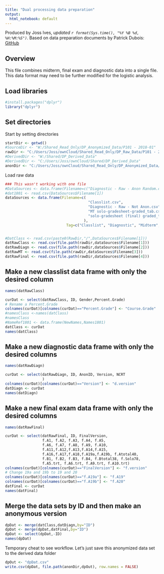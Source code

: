 ```yaml
---
title: "Dual processing data preparation"
output:
  html_notebook: default
---
```

Produced by Joss Ives, *updated `r format(Sys.time(), "%Y %B %d, %H:%M:%S")`*. Based on data preparation documents by Patrick Dubois: [GitHub](https://github.com/pajodu/GERG/)

## Overview

This file combines midterm, final exam and diagnostic data into a single file. This data format may need to be further modified for the logistic analysis.

## Load libraries
```r
#install.packages("dplyr")
library("dplyr")
```


## Set directories

Start by setting directories

```r
startDir <- getwd()
#SourceDir <- "W:/Shared_Read_Only/DP_Anonymized_Data/P101 - 2018-01"
rawDir <- "C:/Users/Joss/ownCloud/Shared_Read_Only/DP_Raw_Data/P101 - 2018-01"
#DerivedDir <- "W:/Shared/DP_Derived_Data"
#DerivedDir <- "C:/Users/Joss/ownCloud/Shared/DP_Derived_Data"
anonDir <- "C:/Users/Joss/ownCloud/Shared_Read_Only/DP_Anonymized_Data/P101 - 2018-01"
```

Load raw data

```r
### This wasn't working with one file
#DataSources <- data.frame(Filename=c("Diagnostic - Raw - Anon Random.csv"), Tag=c("P101-2018-01"))
#dat1801 <- read.csv(DataSources$Filename[1])
dataSources <- data.frame(Filename=c(
                                      "Classlist.csv", 
                                      "Diagnostic - Raw - Not Anon.csv",
                                      "MT solo-gradesheet-graded_tab.csv",
                                      "solo-gradesheet (final) graded_tab.csv"
                                    ),
                            Tag=c("Classlist", "Diagnostic", "Midterm","Final") )


#DatClass <- read.csv(paste0(RawDir,"/",DataSources$Filename[1]))
datRawClass <- read.csv(file.path(rawDir,dataSources$Filename[1]))
datRawDiagn <- read.csv(file.path(rawDir,dataSources$Filename[2]))
datRawMT <- read.csv(file.path(rawDir,dataSources$Filename[3]))
datRawFinal <- read.csv(file.path(rawDir,dataSources$Filename[4]))
```

## Make a new classlist data frame with only the desired column

```r
names(datRawClass)
```

```r
curDat <- select(datRawClass, ID, Gender,Percent.Grade)
# Rename a Percent.Grade
colnames(curDat)[colnames(curDat)=="Percent.Grade"] <- "Course.Grade"
#namesClass <-names(datClass)
#namesClass
#NameRef1801 <- data.frame(NewNames,Names1801)
datClass <- curDat
names(datClass)
```

## Make a new diagnostic data frame with only the desired columns

```r
names(datRawDiagn)
```


```r
curDat <- select(datRawDiagn, ID, AnonID, Version, NCRT
                 )
colnames(curDat)[colnames(curDat)=="Version"] <- "d.version"
datDiagn <- curDat
names(datDiagn)
```


## Make a new final exam data frame with only the desired columns

```r
names(datRawFinal)
```


```r
curDat <- select(datRawFinal, ID, FinalVersion, 
                 f.A1, f.A2, f.A3, f.A4, f.A5, 
                 f.A6, f.A7, f.A8, f.A9, f.A10, 
                 f.A11,f.A12,f.A13,f.A14,f.A15,
                 f.A16,f.A17,f.A18,f.A19a,f.A19b, f.Atotal40,
                 f.B1, f.B2, f.B3, f.B4, f.Btotal38, f.Solo78,
                 f.A5.trt, f.A6.trt, f.A9.trt, f.A10.trt)
colnames(curDat)[colnames(curDat)=="FinalVersion"] <- "f.version"
# Change 19a and 19b to 19 and 20
colnames(curDat)[colnames(curDat)=="f.A19a"] <- "f.A19"
colnames(curDat)[colnames(curDat)=="f.A19b"] <- "f.A20"
datFinal <- curDat
names(datFinal)
```

## Merge the data sets by ID and then make an anonymous version

```r
dpDat <- merge(datClass,datDiagn,by="ID")
dpDat <- merge(dpDat,datFinal,by="ID")
dpDat <- select(dpDat,-ID)
names(dpDat)
```


Temporary cheat to see workflow. Let's just save this anonymized data set to the derived data folder

```r

dpOut <- "dpDat.csv"
write.csv(dpDat, file.path(anonDir,dpOut), row.names = FALSE)
```

